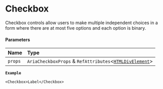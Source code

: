 # Checkbox

Checkbox controls allow users to make multiple independent choices in a form where there are at most five options and each option is binary.

#### Parameters

| Name    | Type                                                                                                                   |
| :------ | :--------------------------------------------------------------------------------------------------------------------- |
| `props` | `AriaCheckboxProps` & `RefAttributes`\<[`HTMLDivElement`](https://developer.mozilla.org/docs/Web/API/HTMLDivElement)\> |

**`Example`**

```tsx copy showLineNumbers filename="example.tsx"
<Checkbox>Label</Checkbox>
```
